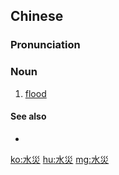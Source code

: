 {{also|水灾}}
==Chinese==
{{zh-forms|s=水灾}}

===Pronunciation===
{{zh-pron
|m=shuǐzāi
|c=seoi2 zoi1
|h=pfs=súi-châi
|mn=chúi-chai
|cat=n
}}

===Noun===
{{zh-noun}}

# [[flood]]

====See also====
* {{zh-l|水害}}

{{zh-cat|Advanced}}

[[ko:水災]]
[[hu:水災]]
[[mg:水災]]